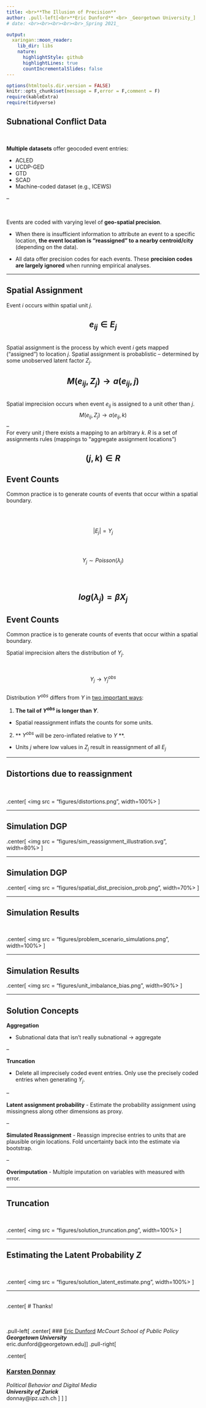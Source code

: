 ```yaml
---
title: <br>**The Illusion of Precision**
author: .pull-left[<br>**Eric Dunford** <br> _Georgetown University_] .pull-right[<br>**Karsten Donnay** <br> _University of Zurich_]
# date: <br><br><br><br><br>_Spring 2021_

output:
  xaringan::moon_reader:
    lib_dir: libs
    nature:
      highlightStyle: github
      highlightLines: true
      countIncrementalSlides: false
---
```


```r
options(htmltools.dir.version = FALSE)
knitr::opts_chunk$set(message = F,error = F,comment = F)
require(kableExtra)
require(tidyverse)
```


## Subnational Conflict Data

<br>

**Multiple datasets** offer geocoded event entries:

- ACLED 
- UCDP-GED
- GTD
- SCAD
- Machine-coded dataset (e.g., ICEWS)

--

<br>

Events are coded with varying level of **geo-spatial precision**. 

- When there is insufficient information to attribute an event to a specific location, **the event location is "reassigned" to a nearby centroid/city** (depending on the data).

- All data offer precision codes for each events. These **precision codes are largely ignored** when running empirical analyses.




---

## Spatial Assignment

Event $i$ occurs within spatial unit $j$.

$$e_{ij} \in E_{j}$$
--
<br>
Spatial assignment is the process by which event $i$ gets mapped ("assigned") to location $j$. Spatial assignment is probablistic -- determined by some unobserved latent factor $Z_j$.

$$M(e_{ij},Z_j) \rightarrow a(e_{ij},j)$$
--
<br>
Spatial imprecision occurs when event $e_{ij}$ is assigned to a unit other than $j$. 
$$M(e_{ij},Z_j) \rightarrow a(e_{ij},k)$$
--
<br>
For every unit $j$ there exists a mapping to an arbitrary $k$. $R$ is a set of assignments rules (mappings to "aggregate assignment locations")

$$(j,k) \in R$$
---

## Event Counts

Common practice is to generate counts of events that occur within a spatial boundary.

<br><br>

$$ |E_j| = Y_j$$
<br><br>

$$ Y_j \sim Poisson(\lambda_j) $$
<br><br>

$$ log(\lambda_j) = \beta X_j$$
---

## Event Counts

Common practice is to generate counts of events that occur within a spatial boundary. 

Spatial imprecision alters the distribution of $Y_j$.

<br>

$$ Y_j \rightarrow Y_j^{obs}$$
<br>
Distribution $Y^{obs}$ differs from $Y$ in <u>two important ways</u>:


1. **The tail of $Y^{obs}$ is longer than $Y$**.
  - Spatial reassignment inflats the counts for some units. 
  
2. ** $Y^{obs}$ will be zero-inflated relative to $Y$ **.
  - Units $j$ where low values in $Z_j$ result in reassignment of all $E_j$

---

## Distortions due to reassignment 

<br><br>
.center[ <img src = "figures/distortions.png", width=100%> ]

---

## Simulation DGP

.center[ <img src = "figures/sim_reassignment_illustration.svg", width=80%> ]

---

## Simulation DGP

.center[ <img src = "figures/spatial_dist_precision_prob.png", width=70%> ]

---

## Simulation Results

<br>

.center[ <img src = "figures/problem_scenario_simulations.png", width=100%> ]

---

## Simulation Results

.center[ <img src = "figures/unit_imbalance_bias.png", width=90%> ]

---

## Solution Concepts

**Aggregation**

- Subnational data that isn't really subnational $\rightarrow$ aggregate

--


**Truncation**

- Delete all imprecisely coded event entries. Only use the precisely coded entries when generating $Y_j$.  
<!-- - Deals with distortion in the tails, but doesn't deal with inflation in zeros. Doesn't eliminate confounding between $X_j$ & $Z_j$ -->

--

**Latent assignment probability**
- Estimate the probability assignment using missingness along other dimensions as proxy. 

--

**Simulated Reassignment**
- Reassign imprecise entries to units that are plausible origin locations. Fold uncertainty back into the estimate via bootstrap. 

--

**Overimputation**
- Multiple imputation on variables with measured with error. 

---

## Truncation

<br>

.center[ <img src = "figures/solution_truncation.png", width=100%> ]

---

## Estimating the Latent Probability $Z$

<br>

.center[ <img src = "figures/solution_latent_estimate.png", width=100%> ]

---

<br>
.center[
# Thanks!

<br><br>
.pull-left[
.center[
### [Eric Dunford](ericdunford.com)
_McCourt School of Public Policy_<br>
**_Georgetown University_**<br>
eric.dunford@georgetown.edu
]
]
.pull-right[

.center[

### [Karsten Donnay](https://www.karstendonnay.net/)
_Political Behavior and Digital Media_<br>
**_University of Zurick_**<br>
donnay@ipz.uzh.ch
]
]
]




